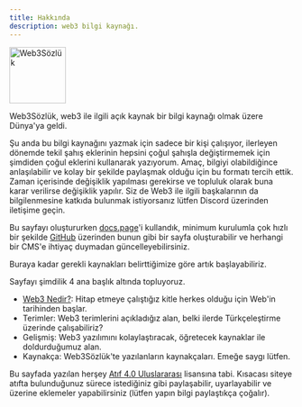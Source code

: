 ```yaml
---
title: Hakkında
description: web3 bilgi kaynağı.
---
```


<Image
  src="/assets/logo.svg"
  alt="Web3Sözlük"
  height="100"
/>

Web3Sözlük, web3 ile ilgili açık kaynak bir bilgi kaynağı olmak üzere Dünya'ya geldi. 

Şu anda bu bilgi kaynağını yazmak için sadece bir kişi çalışıyor, ilerleyen dönemde tekil şahış eklerinin hepsini çoğul şahışla değiştirmemek için şimdiden çoğul eklerini kullanarak yazıyorum. 
Amaç, bilgiyi olabildiğince anlaşılabilir ve kolay bir şekilde paylaşmak olduğu için bu formatı tercih ettik. 
Zaman içerisinde değişiklik yapılması gerekirse ve topluluk olarak buna karar verilirse değişiklik yapılır. 
Siz de Web3 ile ilgili başkalarının da bilgilenmesine katkıda bulunmak istiyorsanız lütfen Discord üzerinden iletişime geçin.

Bu sayfayı oluştururken [docs.page](https://docs.page)'i kullandık, minimum kurulumla çok hızlı bir şekilde [GitHub](github.com) 
üzerinden bunun gibi bir sayfa oluşturabilir ve herhangi bir CMS'e ihtiyaç duymadan güncelleyebilirsiniz. 

Buraya kadar gerekli kaynakları belirttiğimize göre artık başlayabiliriz. 

Sayfayı şimdilik 4 ana başlık altında topluyoruz. 

- [Web3 Nedir?](/web3nedir): Hitap etmeye çalıştığız kitle herkes olduğu için Web'in tarihinden başlar.
- Terimler: Web3 terimlerini açıkladığız alan, belki ilerde Türkçeleştirme üzerinde çalışabiliriz?  
- Gelişmiş: Web3 yazılımını kolaylaştıracak, öğretecek kaynaklar ile doldurduğumuz alan. 
- Kaynakça: Web3Sözlük'te yazılanların kaynakçaları. Emeğe saygı lütfen. 

Bu sayfada yazılan herşey [Atıf 4.0 Uluslararası](https://creativecommons.org/licenses/by/4.0/deed.tr) lisansına tabi. Kısacası siteye atıfta bulunduğunuz sürece istediğiniz gibi paylaşabilir, uyarlayabilir ve üzerine eklemeler yapabilirsiniz (lütfen yapın bilgi paylaştıkça çoğalır). 

